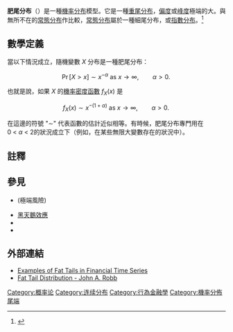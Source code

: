 {{NoteTA |G1=Math}}
'''肥尾分布'''（{{lang-en|Fat-tailed distribution}}）是一種[[機率分布|機率分布]]模型。它是一種[[重尾分布|重尾分布]]，[[偏度|偏度]]或[[峰度|峰度]]極端的大。與無所不在的[[常態分布|常態分布]]作比較，[[常態分布|常態分布]]屬於一種細尾分布，或[[指數分布|指數分布]]。<ref>{{cite book |last=Bahat |last2=Rabinovich |last3=Frid |title=Tensile Fracturing in Rocks |location= |publisher=Springer |year=2005 |url={{Google books |plainurl=yes |id=A9KumbRohY4C |page=487 }} }}</ref>

==數學定義==
當以下情況成立，隨機變數 ''X'' 分布是一種肥尾分布：
:<math>
\Pr[X>x] \sim x^{- \alpha}\text{ as }x \to \infty,\qquad \alpha > 0.\,
</math>

也就是說，如果 ''X'' 的[[機率密度函數|機率密度函數]] <math>f_X(x)</math> 是 

:<math>
  f_X(x) \sim x^{ - (1 + \alpha)} \text{ as }x \to \infty, \qquad \alpha > 0.\,
</math>

在這邊的符號 "<math> \sim </math>" 代表函數的估計近似相等。有時候，肥尾分布專門用在0 < ''α'' < 2的狀況成立下（例如，在某些無限大變數存在的狀況中）。

==註釋==
{{reflist}}

==參見==
{{div col|2}}
*{{le|尾端風險|Tail risk}}(極端風險)
*[[黑天鵝效應|黑天鵝效應]]
*{{le|七個隨機狀態|Seven states of randomness}}
*{{le|塔雷伯分佈|Taleb distribution}}
{{div col end}}

==外部連結==
* [http://www.skew-lognormal-cascade-distribution.org/apps/ Examples of Fat Tails in Financial Time Series]
* [http://www.fattails.ca/distribution.html Fat Tail Distribution - John A. Robb]

{{DEFAULTSORT:Fat Tail}}
[[Category:概率论|Category:概率论]]
[[Category:连续分布|Category:连续分布]]
[[Category:行為金融學|Category:行為金融學]]
[[Category:機率分佈尾端|Category:機率分佈尾端]]